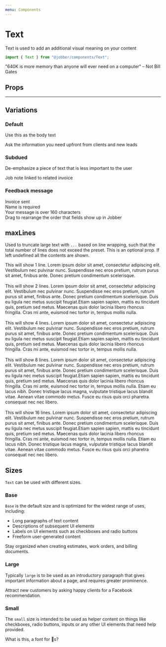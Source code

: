 ```yaml
---
menu: Components
---
```



# Text

<ComponentStatus stage="ready" responsive="yes" accessible="yes" />

Text is used to add an additional visual meaning on your content

```ts
import { Text } from "@jobber/components/Text";
```

<Playground>
  <Text>
    "640K is more memory than anyone will ever need on a computer" – Not Bill
    Gates
  </Text>
</Playground>

## Props

<Props of={Text} />

---

## Variations

### Default

Use this as the body text

<Playground>
  <Text>Ask the information you need upfront from clients and new leads</Text>
</Playground>

### Subdued

De-emphasize a piece of text that is less important to the user

<Playground>
  <Text variation="subdued">Job note linked to related invoice</Text>
</Playground>

### Feedback message

<Playground>
  <Text variation="success">Invoice sent</Text>
  <br />
  <Text variation="error">Name is required</Text>
  <br />
  <Text variation="warn">Your message is over 160 characters</Text>
  <br />
  <Text variation="info">
    Drag to rearrange the order that fields show up in Jobber
  </Text>
</Playground>

## maxLines

Used to truncate large text with `...` based on line wrapping, such that the
total number of lines does not exceed the preset. This is an optional prop. If
left undefined all the contents are shown.

<Playground>
  <Text maxLines="single">
    This will show 1 line. Lorem ipsum dolor sit amet, consectetur adipiscing
    elit. Vestibulum nec pulvinar nunc. Suspendisse nec eros pretium, rutrum
    purus sit amet, finibus ante. Donec pretium condimentum scelerisque.
  </Text>
  <br />
  <br />
  <Text maxLines="small">
    This will show 2 lines. Lorem ipsum dolor sit amet, consectetur adipiscing
    elit. Vestibulum nec pulvinar nunc. Suspendisse nec eros pretium, rutrum
    purus sit amet, finibus ante. Donec pretium condimentum scelerisque. Duis eu
    ligula nec metus suscipit feugiat.Etiam sapien sapien, mattis eu tincidunt
    quis, pretium sed metus. Maecenas quis dolor lacinia libero rhoncus
    fringilla. Cras mi ante, euismod nec tortor in, tempus mollis nulla.
  </Text>
  <br />
  <br />
  <Text maxLines="medium">
    This will show 4 lines. Lorem ipsum dolor sit amet, consectetur adipiscing
    elit. Vestibulum nec pulvinar nunc. Suspendisse nec eros pretium, rutrum
    purus sit amet, finibus ante. Donec pretium condimentum scelerisque. Duis eu
    ligula nec metus suscipit feugiat.Etiam sapien sapien, mattis eu tincidunt
    quis, pretium sed metus. Maecenas quis dolor lacinia libero rhoncus
    fringilla. Cras mi ante, euismod nec tortor in, tempus mollis nulla.
  </Text>
  <br />
  <br />
  <Text maxLines="large">
    This will show 8 lines. Lorem ipsum dolor sit amet, consectetur adipiscing
    elit. Vestibulum nec pulvinar nunc. Suspendisse nec eros pretium, rutrum
    purus sit amet, finibus ante. Donec pretium condimentum scelerisque. Duis eu
    ligula nec metus suscipit feugiat.Etiam sapien sapien, mattis eu tincidunt
    quis, pretium sed metus. Maecenas quis dolor lacinia libero rhoncus
    fringilla. Cras mi ante, euismod nec tortor in, tempus mollis nulla. Etiam
    eu lacus nibh. Donec tristique lacus magna, vulputate tristique lacus
    blandit vitae. Aenean vitae commodo metus. Fusce eu risus quis orci pharetra
    consequat nec nec libero.
  </Text>
  <br />
  <br />
  <Text maxLines="larger">
    This will show 16 lines. Lorem ipsum dolor sit amet, consectetur adipiscing
    elit. Vestibulum nec pulvinar nunc. Suspendisse nec eros pretium, rutrum
    purus sit amet, finibus ante. Donec pretium condimentum scelerisque. Duis eu
    ligula nec metus suscipit feugiat.Etiam sapien sapien, mattis eu tincidunt
    quis, pretium sed metus. Maecenas quis dolor lacinia libero rhoncus
    fringilla. Cras mi ante, euismod nec tortor in, tempus mollis nulla. Etiam
    eu lacus nibh. Donec tristique lacus magna, vulputate tristique lacus
    blandit vitae. Aenean vitae commodo metus. Fusce eu risus quis orci pharetra
    consequat nec nec libero.
  </Text>
</Playground>

## Sizes

`Text` can be used with different sizes.

### Base

`Base` is the default size and is optimized for the widest range of uses,
including:

- Long paragraphs of text content
- Descriptions of subsequent UI elements
- Labels on UI elements such as checkboxes and radio buttons
- Freeform user-generated content

<Playground>
  <Text size="base">
    Stay organized when creating estimates, work orders, and billing documents.
  </Text>
</Playground>

### Large

Typically `large` is to be used as an introductory paragraph that gives
important information about a page, and requires greater prominence.

<Playground>
  <Text size="large">
    Attract new customers by asking happy clients for a Facebook recommendation.
  </Text>
</Playground>

### Small

The `small` size is intended to be used as helper content on things like
checkboxes, radio buttons, inputs or any other UI elements that need help
provided.

<Playground>
  <Text size="small">What is this, a font for 🐜s?</Text>
</Playground>
